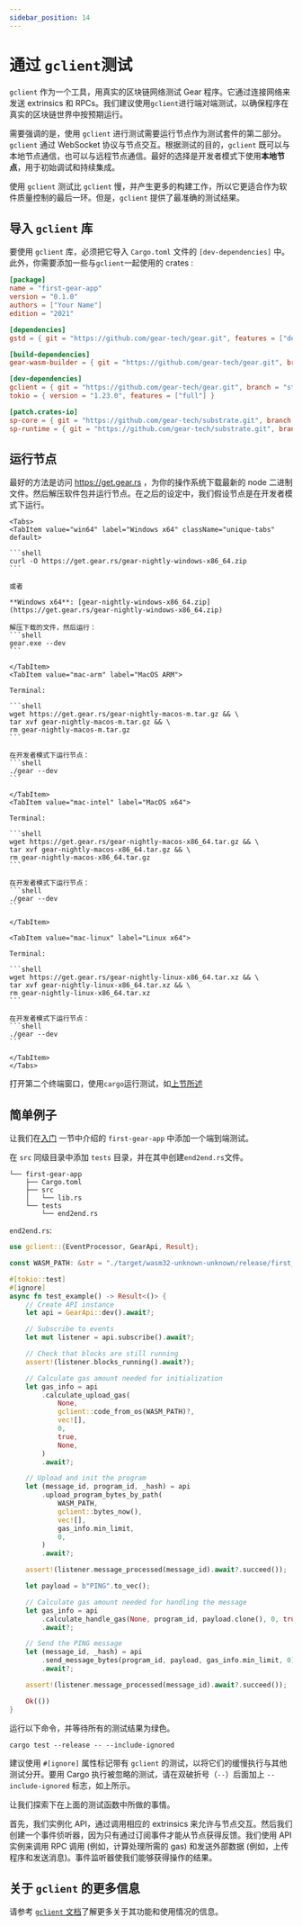 ```yaml
---
sidebar_position: 14
---
```



# 通过 `gclient`测试

`gclient` 作为一个工具，用真实的区块链网络测试 Gear 程序。它通过连接网络来发送 extrinsics 和 RPCs。我们建议使用`gclient`进行端对端测试，以确保程序在真实的区块链世界中按预期运行。

需要强调的是，使用 `gclient` 进行测试需要运行节点作为测试套件的第二部分。`gclient` 通过 WebSocket 协议与节点交互。根据测试的目的，`gclient` 既可以与本地节点通信，也可以与远程节点通信。最好的选择是开发者模式下使用**本地节点**，用于初始调试和持续集成。

使用 `gclient` 测试比 `gclient` 慢，并产生更多的构建工作，所以它更适合作为软件质量控制的最后一环。但是，`gclient` 提供了最准确的测试结果。

## 导入 `gclient` 库

要使用 `gclient` 库，必须把它导入 `Cargo.toml` 文件的 `[dev-dependencies]` 中。此外，你需要添加一些与`gclient`一起使用的 crates :

```toml
[package]
name = "first-gear-app"
version = "0.1.0"
authors = ["Your Name"]
edition = "2021"

[dependencies]
gstd = { git = "https://github.com/gear-tech/gear.git", features = ["debug"], branch = "stable" }

[build-dependencies]
gear-wasm-builder = { git = "https://github.com/gear-tech/gear.git", branch = "stable" }

[dev-dependencies]
gclient = { git = "https://github.com/gear-tech/gear.git", branch = "stable" }
tokio = { version = "1.23.0", features = ["full"] }

[patch.crates-io]
sp-core = { git = "https://github.com/gear-tech/substrate.git", branch = "gear-stable" }
sp-runtime = { git = "https://github.com/gear-tech/substrate.git", branch = "gear-stable" }
```

## 运行节点

最好的方法是访问 https://get.gear.rs ，为你的操作系统下载最新的 node 二进制文件。然后解压软件包并运行节点。在之后的设定中，我们假设节点是在开发者模式下运行。

````mdx-code-block
<Tabs>
<TabItem value="win64" label="Windows x64" className="unique-tabs" default>

```shell
curl -O https://get.gear.rs/gear-nightly-windows-x86_64.zip
```

或者

**Windows x64**: [gear-nightly-windows-x86_64.zip](https://get.gear.rs/gear-nightly-windows-x86_64.zip)

解压下载的文件，然后运行：
```shell
gear.exe --dev
```

</TabItem>
<TabItem value="mac-arm" label="MacOS ARM">

Terminal:

```shell
wget https://get.gear.rs/gear-nightly-macos-m.tar.gz && \
tar xvf gear-nightly-macos-m.tar.gz && \
rm gear-nightly-macos-m.tar.gz
```

在开发者模式下运行节点：
```shell
./gear --dev
```

</TabItem>
<TabItem value="mac-intel" label="MacOS x64">

Terminal:

```shell
wget https://get.gear.rs/gear-nightly-macos-x86_64.tar.gz && \
tar xvf gear-nightly-macos-x86_64.tar.gz && \
rm gear-nightly-macos-x86_64.tar.gz
```

在开发者模式下运行节点：
```shell
./gear --dev
```

</TabItem>

<TabItem value="mac-linux" label="Linux x64">

Terminal:

```shell
wget https://get.gear.rs/gear-nightly-linux-x86_64.tar.xz && \
tar xvf gear-nightly-linux-x86_64.tar.xz && \
rm gear-nightly-linux-x86_64.tar.xz
```

在开发者模式下运行节点：
```shell
./gear --dev
```

</TabItem>
</Tabs>
````

打开第二个终端窗口，使用`cargo`运行测试，如[上节所述](/developing-contracts/testing.md#building-a-program-in-test-mode)

## 简单例子

让我们在[入门](getting-started-in-5-minutes.md#creating-your-first-gear-smart-contract) 一节中介绍的 `first-gear-app` 中添加一个端到端测试。

在 `src` 同级目录中添加 `tests` 目录，并在其中创建`end2end.rs`文件。

```
└── first-gear-app
    ├── Cargo.toml
    ├── src
    │   └── lib.rs
    └── tests
        └── end2end.rs
```

`end2end.rs`:

```rust
use gclient::{EventProcessor, GearApi, Result};

const WASM_PATH: &str = "./target/wasm32-unknown-unknown/release/first_gear_app.opt.wasm";

#[tokio::test]
#[ignore]
async fn test_example() -> Result<()> {
    // Create API instance
    let api = GearApi::dev().await?;

    // Subscribe to events
    let mut listener = api.subscribe().await?;

    // Check that blocks are still running
    assert!(listener.blocks_running().await?);

    // Calculate gas amount needed for initialization
    let gas_info = api
        .calculate_upload_gas(
            None,
            gclient::code_from_os(WASM_PATH)?,
            vec![],
            0,
            true,
            None,
        )
        .await?;

    // Upload and init the program
    let (message_id, program_id, _hash) = api
        .upload_program_bytes_by_path(
            WASM_PATH,
            gclient::bytes_now(),
            vec![],
            gas_info.min_limit,
            0,
        )
        .await?;

    assert!(listener.message_processed(message_id).await?.succeed());

    let payload = b"PING".to_vec();

    // Calculate gas amount needed for handling the message
    let gas_info = api
        .calculate_handle_gas(None, program_id, payload.clone(), 0, true, None)
        .await?;

    // Send the PING message
    let (message_id, _hash) = api
        .send_message_bytes(program_id, payload, gas_info.min_limit, 0)
        .await?;

    assert!(listener.message_processed(message_id).await?.succeed());

    Ok(())
}
```

运行以下命令，并等待所有的测试结果为绿色。

```shell
cargo test --release -- --include-ignored
```

建议使用 `#[ignore]` 属性标记带有 `gclient` 的测试，以将它们的缓慢执行与其他测试分开。要用 Cargo 执行被忽略的测试，请在双破折号（`--`）后面加上 `--include-ignored` 标志，如上所示。

让我们探索下在上面的测试函数中所做的事情。

首先，我们实例化 API，通过调用相应的 extrinsics 来允许与节点交互。然后我们创建一个事件侦听器，因为只有通过订阅事件才能从节点获得反馈。我们使用 API 实例来调用 RPC 调用 (例如，计算处理所需的 gas) 和发送外部数据 (例如，上传程序和发送消息)。事件监听器使我们能够获得操作的结果。

## 关于 `gclient` 的更多信息

请参考 [`gclient` 文档](https://docs.gear.rs/gclient/)了解更多关于其功能和使用情况的信息。
